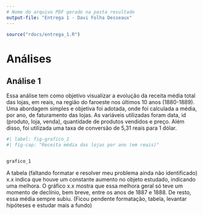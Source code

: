 ```yaml
---
# Nome do arquivo PDF gerado na pasta resultado
output-file: "Entrega 1 - Davi Folha Desseaux"
---
```


```r
source("rdocs/entrega_1.R")
```

# Análises

## Análise 1

Essa análise tem como objetivo visualizar a evolução da receita média total das lojas, em reais, na região do faroeste nos últimos 10 anos (1880-1889). Uma abordagem simples e objetiva foi adotada, onde foi calculada a média, por ano, de faturamento das lojas. As variáveis utilizadas foram data, id (produto, loja, venda), quantidade de produtos vendidos e preço. Além disso, foi utilizada uma taxa de conversão de 5,31 reais para 1 dólar.

```{=latex}


```


```r
#| label: fig-grafico_1
#| fig-cap: "Receita média das lojas por ano (em reais)"


grafico_1
```

A tabela (faltando formatar e resolver meu problema ainda não identificado) x.x indica que houve um constante aumento no objeto estudado, indicando uma melhora. O gráfico x.x mostra que essa melhora geral só teve um momento de declínio, bem breve, entre os anos de 1887 e 1888. De resto, essa média sempre subiu. (Ficou pendente formatação, tabela, levantar hipóteses e estudar mais a fundo) 